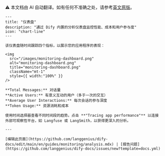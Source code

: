 <Note> ⚠️ 本文档由 AI 自动翻译。如有任何不准确之处，请参考[英文原版](/en/documentation/pages/monitor/analysis)。</Note>

```mdx
---
title: "仪表盘"
description: "通过 Dify 内置的分析仪表盘监控性能、成本和用户参与度"
icon: "chart-line"
---

该仪表盘随时间跟踪四个指标，以展示您的应用程序的表现：

<img
  src="/images/monitoring-dashboard.png"
  alt="monitoring-dashboard.png"
  title="monitoring-dashboard.png"
  className="mt-1"
  style={{ width:"100%" }}
/>

**Total Messages:** 对话量  
**Active Users:** 有意义互动的用户（多于一次的交互）  
**Average User Interactions:** 每次会话的参与深度  
**Token Usage:** 资源消耗和成本

使用时间选择器查看不同时间段的趋势。点击 **"Tracing app performance"** 以连接外部可观察性平台，如 Langfuse 或 LangSmith，以获得更深入的分析。

---

[编辑此页面](https://github.com/langgenius/dify-docs/edit/main/en/guides/monitoring/analysis.mdx) | [报告问题](https://github.com/langgenius/dify-docs/issues/new?template=docs.yml)
```